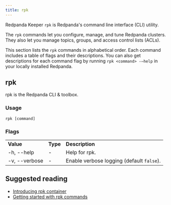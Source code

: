 ```yaml
---
title: rpk
---
```


<head>
  <meta name="title" content="rpk commands | Redpanda Docs" />
  <meta name="description" content="rpk commands list" />
</head>

Redpanda Keeper `rpk` is Redpanda's command line interface (CLI) utility.

The `rpk` commands let you configure, manage, and tune Redpanda clusters. They also let you manage topics, groups, and access control lists (ACLs).

This section lists the `rpk` commands in alphabetical order. Each command includes a table of flags and their descriptions. You can also get descriptions for each command flag by running `rpk <command> -–help` in your locally installed Redpanda.

## rpk

rpk is the Redpanda CLI & toolbox.

### Usage

```
rpk [command]
```

### Flags

<table>
  <tbody>
    <tr>
      <td>
        <strong> Value</strong>
      </td>
      <td>
        <strong> Type</strong>
      </td>
      <td>
        <strong> Description</strong>
      </td>
    </tr>
    <tr>
      <td>-h, --help</td>
      <td>-</td>
      <td> Help for rpk.</td>
    </tr>
    <tr>
      <td>-v, --verbose</td>
      <td>-</td>
      <td>
        Enable verbose logging (default <code>false</code>).
      </td>
    </tr>
  </tbody>
</table>

## Suggested reading

- [Introducing rpk container](https://redpanda.com/blog/rpk-container/)
- [Getting started with rpk commands](https://redpanda.com/blog/getting-started-rpk/)
